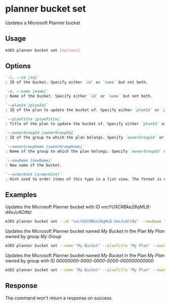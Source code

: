 
# planner bucket set

Updates a Microsoft Planner bucket

## Usage

```sh
m365 planner bucket set [options]
```

## Options

```md defintion-list
`-i, --id [id]`
: ID of the bucket. Specify either `id` or `name` but not both.

`-n, --name [name]`
: Name of the bucket. Specify either `id` or `name` but not both.

`--planId [planId]`
: ID of the plan to update the bucket of. Specify either `planId` or `planTitle` when using `name`.

`--planTitle [planTitle]`
: Title of the plan to update the bucket of. Specify either `planId` or `planTitle` when using `name`. Always use in combination with either `ownerGroupId` or `ownerGroupName`. 

`--ownerGroupId [ownerGroupId]`
: ID of the group to which the plan belongs. Specify `ownerGroupId` or `ownerGroupName` when using `planTitle`.

`--ownerGroupName [ownerGroupName]`
: Name of the group to which the plan belongs. Specify `ownerGroupId` or `ownerGroupName` when using `planTitle`.

`--newName [newName]`
: New name of the bucket.

`--orderHint [orderHint]`
: Hint used to order items of this type in a list view. The format is defined as outlined [here](https://docs.microsoft.com/en-us/graph/api/resources/planner-order-hint-format?view=graph-rest-1.0).
```

<Global />

## Examples

Updates the Microsoft Planner bucket with ID _vncYUXCRBke28qMLB-d4xJcACtNz_

```sh
m365 planner bucket set --id "vncYUXCRBke28qMLB-d4xJcACtNz" --newName "New bucket name"
```

Updates the Microsoft Planner bucket named _My Bucket_ in the Plan _My Plan_ owned by group _My Group_

```sh
m365 planner bucket set --name "My Bucket" --planTitle "My Plan" --ownerGroupName "My Group" --newName "New bucket name"
```

Updates the Microsoft Planner bucket named _My Bucket_ in the Plan _My Plan_ owned by group with ID _00000000-0000-0000-0000-000000000000_

```sh
m365 planner bucket set --name "My Bucket" --planTitle "My Plan" --ownerGroupId 00000000-0000-0000-0000-000000000000 --newName "New bucket name"
```

## Response

The command won't return a response on success.
